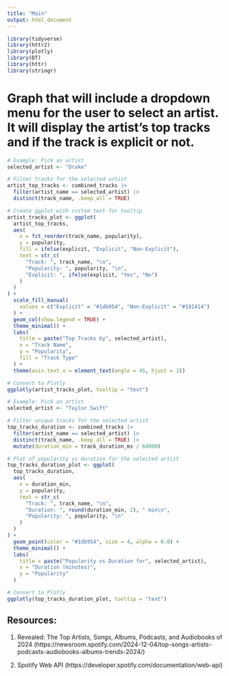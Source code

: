 ```yaml
---
title: "Main"
output: html_document
---
```


```r
library(tidyverse)
library(httr2)
library(plotly)
library(DT)
library(httr)
library(stringr)
```

# Graph that will include a dropdown menu for the user to select an artist. It will display the artist's top tracks and if the track is explicit or not.
```r
# Example: Pick an artist
selected_artist <- "Drake"

# Filter tracks for the selected artist
artist_top_tracks <- combined_tracks |>
  filter(artist_name == selected_artist) |>
  distinct(track_name, .keep_all = TRUE)

# Create ggplot with custom text for tooltip
artist_tracks_plot <- ggplot(
  artist_top_tracks,
  aes(
    x = fct_reorder(track_name, popularity),
    y = popularity,
    fill = ifelse(explicit, "Explicit", "Non-Explicit"),
    text = str_c(
      "Track: ", track_name, "\n",
      "Popularity: ", popularity, "\n",
      "Explicit: ", ifelse(explicit, "Yes", "No")
    )
  )
) +
  scale_fill_manual(
    values = c("Explicit" = "#1db954", "Non-Explicit" = "#191414")
  ) +
  geom_col(show.legend = TRUE) +
  theme_minimal() +
  labs(
    title = paste("Top Tracks by", selected_artist),
    x = "Track Name",
    y = "Popularity",
    fill = "Track Type"
  ) +
  theme(axis.text.x = element_text(angle = 45, hjust = 1))

# Convert to Plotly
ggplotly(artist_tracks_plot, tooltip = "text")
```


```r
# Example: Pick an artist
selected_artist <- "Taylor Swift"

# Filter unique tracks for the selected artist
top_tracks_duration <- combined_tracks |>
  filter(artist_name == selected_artist) |>
  distinct(track_name, .keep_all = TRUE) |>
  mutate(duration_min = track_duration_ms / 60000)

# Plot of popularity vs duration for the selected artist
top_tracks_duration_plot <- ggplot(
  top_tracks_duration,
  aes(
    x = duration_min,
    y = popularity,
    text = str_c(
      "Track: ", track_name, "\n",
      "Duration: ", round(duration_min, 2), " min\n",
      "Popularity: ", popularity, "\n"
    )
  )
) +
  geom_point(color = "#1db954", size = 4, alpha = 0.8) +
  theme_minimal() +
  labs(
    title = paste("Popularity vs Duration for", selected_artist),
    x = "Duration (minutes)",
    y = "Popularity"
  )

# Convert to Plotly
ggplotly(top_tracks_duration_plot, tooltip = "text")
```


## Resources:
1. Revealed: The Top Artists, Songs, Albums, Podcasts, and Audiobooks of 2024 (https://newsroom.spotify.com/2024-12-04/top-songs-artists-podcasts-audiobooks-albums-trends-2024/)

2. Spotify Web API
(https://developer.spotify.com/documentation/web-api)
